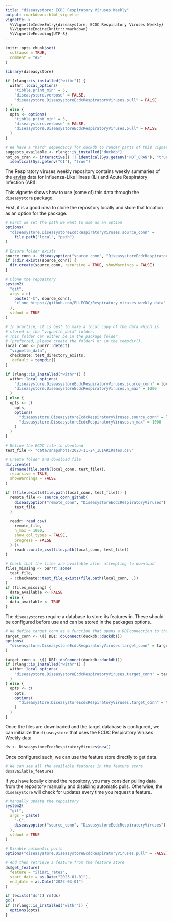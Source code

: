 ---
title: "diseasystore: ECDC Respiratory Viruses Weekly"
output: rmarkdown::html_vignette
vignette: >
  %\VignetteIndexEntry{diseasystore: ECDC Respiratory Viruses Weekly}
  %\VignetteEngine{knitr::rmarkdown}
  %\VignetteEncoding{UTF-8}
---

```{r, include = FALSE}
knitr::opts_chunk$set(
  collapse = TRUE,
  comment = "#>"
)
```

```{r setup}
library(diseasystore)
```

```{r hidden_options, include = FALSE}
if (rlang::is_installed("withr")) {
  withr::local_options(
    "tibble.print_min" = 5,
    "diseasystore.verbose" = FALSE,
    "diseasystore.DiseasystoreEcdcRespiratoryViruses.pull" = FALSE
  )
} else {
  opts <- options(
    "tibble.print_min" = 5,
    "diseasystore.verbose" = FALSE,
    "diseasystore.DiseasystoreEcdcRespiratoryViruses.pull" = FALSE
  )
}

# We have a "hard" dependency for duckdb to render parts of this vignette
suggests_available <- rlang::is_installed("duckdb")
not_on_cran <- interactive() || identical(Sys.getenv("NOT_CRAN"), "true") ||
  identical(Sys.getenv("CI"), "true")
```

The Respiratory viruses weekly repository contains weekly summaries of the
[erviss](https://www.ecdc.europa.eu/en/publications-data/european-respiratory-virus-surveillance-summary-erviss) data
for Influenza-Like Illness (ILI) and Acute Respiratory Infection (ARI).

This vignette shows how to use (some of) this data through the `diseasystore` package.

First, it is a good idea to clone the repository locally and store that location as an option for the package.

```{r download_data, eval = FALSE}
# First we set the path we want to use as an option
options(
  "diseasystore.DiseasystoreEcdcRespiratoryViruses.source_conn" =
    file.path("local", "path")
)

# Ensure folder exists
source_conn <- diseasyoption("source_conn", "DiseasystoreEcdcRespiratoryViruses")
if (!dir.exists(source_conn)) {
  dir.create(source_conn, recursive = TRUE, showWarnings = FALSE)
}

# Clone the repository
system2(
  "git",
  args = c(
    paste("-C", source_conn),
    "clone https://github.com/EU-ECDC/Respiratory_viruses_weekly_data"
  ),
  stdout = TRUE
)
```

```{r download_data_hidden, include = FALSE, eval = not_on_cran}
# In practice, it is best to make a local copy of the data which is
# stored in the "vignette_data" folder.
# This folder can either be in the package folder
# (preferred, please create the folder) or in the tempdir().
local_conn <- purrr::detect(
  "vignette_data",
  checkmate::test_directory_exists,
  .default = tempdir()
)

if (rlang::is_installed("withr")) {
  withr::local_options(
    "diseasystore.DiseasystoreEcdcRespiratoryViruses.source_conn" = local_conn,
    "diseasystore.DiseasystoreEcdcRespiratoryViruses.n_max" = 1000
  )
} else {
  opts <- c(
    opts,
    options(
      "diseasystore.DiseasystoreEcdcRespiratoryViruses.source_conn" = local_conn,
      "diseasystore.DiseasystoreEcdcRespiratoryViruses.n_max" = 1000
    )
  )
}

# Define the ECDC file to download
test_file <- "data/snapshots/2023-11-24_ILIARIRates.csv"

# Create folder and download file
dir.create(
  dirname(file.path(local_conn, test_file)),
  recursive = TRUE,
  showWarnings = FALSE
)

if (!file.exists(file.path(local_conn, test_file))) {
  remote_file <- source_conn_github(
    diseasyoption("remote_conn", "DiseasystoreEcdcRespiratoryViruses"),
    test_file
  )

  readr::read_csv(
    remote_file,
    n_max = 1000,
    show_col_types = FALSE,
    progress = FALSE
  ) |>
    readr::write_csv(file.path(local_conn, test_file))
}

# Check that the files are available after attempting to download
files_missing <- purrr::some(
  test_file,
  ~ !checkmate::test_file_exists(file.path(local_conn, .))
)
if (files_missing) {
  data_available <- FALSE
} else {
  data_available <- TRUE
}
```


The `diseasystores` require a database to store its features in.
These should be configured before use and can be stored in the packages options.
```{r configure_diseasystore, eval = FALSE}
# We define target_conn as a function that opens a DBIconnection to the DB
target_conn <- \() DBI::dbConnect(duckdb::duckdb())
options(
  "diseasystore.DiseasystoreEcdcRespiratoryViruses.target_conn" = target_conn
)
```


```{r configure_diseasystore_hidden, include = FALSE, eval = not_on_cran && suggests_available && data_available}
target_conn <- \() DBI::dbConnect(duckdb::duckdb())
if (rlang::is_installed("withr")) {
  withr::local_options(
    "diseasystore.DiseasystoreEcdcRespiratoryViruses.target_conn" = target_conn
  )
} else {
  opts <- c(
    opts,
    options(
      "diseasystore.DiseasystoreEcdcRespiratoryViruses.target_conn" = target_conn
    )
  )
}
```


Once the files are downloaded and the target database is configured, we can initialize the `diseasystore` that uses the
ECDC Respiratory Viruses Weekly data.
```{r initializing_diseasystore, eval = not_on_cran && suggests_available && data_available}
ds <- DiseasystoreEcdcRespiratoryViruses$new()
```

Once configured such, we can use the feature store directly to get data.
```{r using_diseasystore_example_1, eval = not_on_cran && suggests_available && data_available}
# We can see all the available features in the feature store
ds$available_features
```

If you have locally cloned the repository, you may consider pulling data from the repository manually and disabling
automatic pulls. Otherwise, the `diseasystore` will check for updates every time you request a feature.
```{r using_diseasystore_example_2, eval = FALSE}
# Manually update the repository
system2(
  "git",
  args = paste(
    "-C",
    diseasyoption("source_conn", "DiseasystoreEcdcRespiratoryViruses")
  ),
  stdout = TRUE
)

# Disable automatic pulls
options("diseasystore.DiseasystoreEcdcRespiratoryViruses.pull" = FALSE)
```


```{r using_diseasystore_example_3, eval = not_on_cran && suggests_available && data_available}
# And then retrieve a feature from the feature store
ds$get_feature(
  feature = "iliari_rates",
  start_date = as.Date("2023-01-01"),
  end_date = as.Date("2023-03-01")
)
```


```{r cleanup, include = FALSE}
if (exists("ds")) rm(ds)
gc()
if (!rlang::is_installed("withr")) {
  options(opts)
}
```

